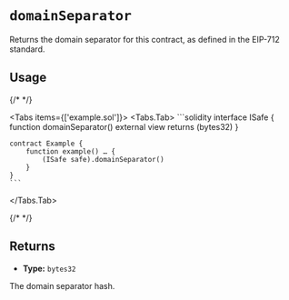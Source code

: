 
# `domainSeparator`

Returns the domain separator for this contract, as defined in the EIP-712 standard.

## Usage

{/* <!-- vale off --> */}

<Tabs items={['example.sol']}>
  <Tabs.Tab>
    ```solidity
    interface ISafe {
        function domainSeparator() external view returns (bytes32)
    }

    contract Example {
        function example() … {
            (ISafe safe).domainSeparator()
        }
    }
    ```

  </Tabs.Tab>
</Tabs>

{/* <!-- vale on --> */}

## Returns

- **Type:** `bytes32`

The domain separator hash.
